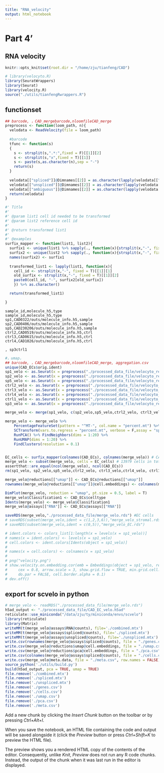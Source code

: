 ```yaml
---
title: "RNA_velocity"
output: html_notebook
---
```


# Part 4'
## RNA velocity
```r
knitr::opts_knit$set(root.dir = "/home/zju/tianfeng/CAD")
```

```r
# library(velocyto.R)
library(SeuratWrappers)
library(Seurat)
library(velocity.R)
source("./utils/tianfengRwrappers.R")
```

## functionset
```r
## barcode, ，CAD_mergebarcode,nloomfileCAD_merge
preprocess <- function(loom_path, n){
  velodata <- ReadVelocity(file = loom_path)
  
  #barcode
  tfunc <- function(s)
  {
    s <- strsplit(s,".*:",fixed = F)[[1]][2]
    s <- strsplit(s,"x",fixed = T)[[1]]
    s <- paste(s,as.character(n),sep = "-")
    return(s)
  }
  
  velodata[["spliced"]]@Dimnames[[2]] = as.character(lapply(velodata[["spliced"]]@Dimnames[[2]],tfunc))
  velodata[["unspliced"]]@Dimnames[[2]] = as.character(lapply(velodata[["unspliced"]]@Dimnames[[2]],tfunc))
  velodata[["ambiguous"]]@Dimnames[[2]] = as.character(lapply(velodata[["ambiguous"]]@Dimnames[[2]],tfunc))
  return(velodata)
}

#' Title
#'
#' @param list1 cell id needed to be transformed
#' @param list2 reference cell id 
#'
#' @return transformed list1
#' 
#' @examples
surfix_mapper <- function(list1, list2){
  surfix1 <- unique(list1 %>% sapply(., function(x){strsplit(x,"-", fixed = T)[[1]][2]}))
  surfix2 <- unique(list2 %>% sapply(., function(x){strsplit(x,"-", fixed = T)[[1]][2]}))
  names(surfix2) <- surfix1
  
  transformed_list1 <- lapply(list1, function(x){
    cell_id <- strsplit(x,"-", fixed = T)[[1]][1]
    old_surfix <- strsplit(x,"-", fixed = T)[[1]][2]
    paste0(cell_id, "-", surfix2[old_surfix])
    }) %>% as.character()

  return(transformed_list1)

}


```

```
sample_id,molecule_h5,type
sample_id,molecule_h5,type
sp1,CAD0322/outs/molecule_info.h5,sample
sp2,CAD0406/outs/molecule_info.h5,sample
sp5,CAD230206/outs/molecule_info.h5,sample
ctrl2,CAD0519/outs/molecule_info.h5,ctrl
ctrl3,CAD0615/outs/molecule_info.h5,ctrl
ctrl4,CAD1026/outs/molecule_info.h5,ctrl

, sp3ctrl1
```

```r
#，umap，
## barcode, ，CAD_mergebarcode,nloomfileCAD_merge, aggregation.csv
unique(CAD_ECs$orig.ident)
sp1_velo <- as.Seurat(x = preprocess("./processed_data_file/velocyto_result/CAD0322.loom",1))
sp2_velo <- as.Seurat(x = preprocess("./processed_data_file/velocyto_result/CAD0406.loom",2))
sp5_velo <- as.Seurat(x = preprocess("./processed_data_file/velocyto_result/CAD230206.loom",3))
ctrl2_velo <- as.Seurat(x = preprocess("./processed_data_file/velocyto_result/CAD0519.loom",4))
ctrl3_velo <- as.Seurat(x = preprocess("./processed_data_file/velocyto_result/CAD0615.loom",5))
ctrl4_velo <- as.Seurat(x = preprocess("./processed_data_file/velocyto_result/CAD1026.loom",6))
ctrl1_velo <- as.Seurat(x = preprocess("./processed_data_file/velocyto_result/CAD0424.loom",7))
sp3_velo <- as.Seurat(x = preprocess("./processed_data_file/velocyto_result/CAD0425.loom",8))

merge_velo <- merge(sp1_velo, c(sp2_velo,sp5_velo,ctrl2_velo, ctrl3_velo,ctrl4_velo, ctrl1_velo, sp3_velo))

merge_velo <- merge_velo %>% 
    PercentageFeatureSet(pattern = "^MT-", col.name = "percent.mt") %>%
    SCTransform(vars.to.regress = "percent.mt", verbose = F,assay = "spliced") %>% 
    RunPCA() %>% FindNeighbors(dims = 1:20) %>% 
    RunUMAP(dims = 1:20) %>% 
    FindClusters(resolution = 0.1)


EC_cells <- surfix_mapper(colnames(CAD_ECs), colnames(merge_velo)) # CAD_ECscell id
merge_velo <- subset(merge_velo, cells = EC_cells) # 13979 cells in total
assertthat::are_equal(ncol(merge_velo), ncol(CAD_ECs))
rm(sp1_velo, sp2_velo,sp5_velo,ctrl2_velo, ctrl3_velo,ctrl4_velo, ctrl1_velo, sp3_velo)

merge_velo@reductions[["umap"]] <- CAD_ECs@reductions[["umap"]]
rownames(merge_velo@reductions[["umap"]]@cell.embeddings) <- colnames(merge_velo)

DimPlot(merge_velo, reduction = "umap", pt.size = 0.5, label = T)
merge_velo$Classification1 <- CAD_ECs$celltype
Idents(merge_velo) <- merge_velo$Classification1
merge_velo@assays[["RNA"]] <- CAD_ECs@assays[["RNA"]]

saveRDS(merge_velo,"./processed_data_file/merge_velo.rds") #EC cells
# saveRDS(subset(merge_velo,ident = c(1,2,3,6)),"merge_velo_stromal.rds")
# saveRDS(subset(merge_velo,ident = c(0,5)),"merge_velo_EC.rds")
```


```r
# ident.colors <- colors_list[1:length(x = levels(x = sp1_velo))]
# names(x = ident.colors) <- levels(x = sp1_velo)
# cell.colors <- ident.colors[Idents(object = sp1_velo)]
# 
# names(x = cell.colors) <- colnames(x = sp1_velo)
# 
# png("velocity.png")
# show.velocity.on.embedding.cor(emb = Embeddings(object = sp1_velo, reduction = "umap"), vel = Tool(object = sp1_velo, slot = "RunVelocity"), n = 200, scale = "sqrt", cell.colors = ac(x = cell.colors, alpha = 0.5), 
#     cex = 0.8, arrow.scale = 3, show.grid.flow = TRUE, min.grid.cell.mass = 0.5, grid.n = 40, arrow.lwd = 1, 
#     do.par = FALSE, cell.border.alpha = 0.1)
# dev.off()

```

## export for scvelo in python
```r
# merge_velo <- readRDS("./processed_data_file/merge_velo.rds")
h5ad_output <- "./processed_data_file/CAD_EC_velo.h5ad"  
reticulate::use_miniconda("/data/zju/ty/miniconda/envs/scvelo")
library(reticulate)
library(Matrix)
writeMM(t(merge_velo@assays$RNA@counts), file='./combined.mtx')
writeMM(t(merge_velo@assays$spliced@counts), file='./spliced.mtx')
writeMM(t(merge_velo@assays$unspliced@counts), file='./unspliced.mtx')
write.csv(rownames(merge_velo@assays$spliced@counts), file = "./genes.csv", row.names = FALSE)
write.csv(merge_velo@reductions$umap@cell.embeddings, file = "./umap.csv", row.names = FALSE)
write.csv(merge_velo@reductions$pca@cell.embeddings, file = "./pca.csv", row.names = FALSE)
write.csv(colnames(merge_velo@assays$spliced@counts), file = "./cells.csv", row.names = FALSE)
write.csv(merge_velo@meta.data, file = "./meta.csv", row.names = FALSE)
source_python('./utils/build.py')
build(h5ad_output, pca = TRUE, umap = TRUE)
file.remove('./combined.mtx')
file.remove('./spliced.mtx')
file.remove('./unspliced.mtx')
file.remove('./genes.csv')
file.remove('./cells.csv')
file.remove('./umap.csv')
file.remove('./pca.csv')
file.remove('./meta.csv')
```


Add a new chunk by clicking the *Insert Chunk* button on the toolbar or by pressing *Ctrl+Alt+I*.

When you save the notebook, an HTML file containing the code and output will be saved alongside it (click the *Preview* button or press *Ctrl+Shift+K* to preview the HTML file).

The preview shows you a rendered HTML copy of the contents of the editor. Consequently, unlike *Knit*, *Preview* does not run any R code chunks. Instead, the output of the chunk when it was last run in the editor is displayed.